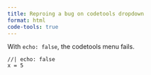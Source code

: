 ```yaml
---
title: Reproing a bug on codetools dropdown
format: html
code-tools: true
---
```


With `echo: false`, the codetools menu fails.

```ojs
//| echo: false
x = 5
```

